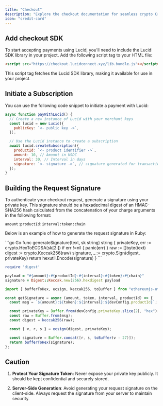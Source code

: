 ```yaml
---
title: "Checkout"
description: "Explore the checkout documentation for seamless crypto Crypto Subscriptions & Recurring Payments."
icon: "credit-card"
---
```


## Add checkout SDK

To start accepting payments using Lucid, you'll need to include the Lucid SDK library in your project. Add the following script tag to your HTML file:

```html
<script src="https://checkout.lucidconnect.xyz/lib.bundle.js"></script>
```

This script tag fetches the Lucid SDK library, making it available for use in your project.

## Initiate a Subscription

You can use the following code snippet to initiate a payment with Lucid:

```js
async function payWithLucid() {
  // Create a new instance of Lucid with your merchant keys
  const lucid = new Lucid({
    publicKey: `<- public key ->`,
  });

  // Use the Lucid instance to create a subscription
  await lucid.createSubscription({
    productId: `<- product identifier ->`,
    amount: 10, // Amount in USDC
    interval: 30, // Interval in days
    signature: `<- signature ->`, // signature generated for transaction
  });
}
```

## Building the Request Signature

To authenticate your checkout request, generate a signature using your private key. This signature should be a hexadecimal digest of an HMAC-SHA256 hash calculated from the concatenation of your charge arguments in the following format:

```
amount:productId:interval:token:chain
```

Below is an example of how to generate the request signature in Ruby:

<CodeGroup>
```go Go
func generateSignature(text, sk string) string {
  privateKey, err := crypto.HexToECDSA(sk[2:])
  if err !=nil {
      panic(err)
  } 
  raw := []byte(text)
  digest := crypto.Keccak256(raw)
  signature, _ := crypto.Sign(digest, privateKey)
  return hexutil.Encode(signature)
}
```

```ruby Ruby
require 'digest'

payload = "#{amount}:#{productId}:#{interval}:#{token}:#{chain}"
signature = Digest::Keccak.new(256).hexdigest payload
```

```js Node
import { bufferToHex, ecsign, keccak256, toBuffer } from "ethereumjs-util";

const getSignature = async (amount, token, interval, productId) => {
  const msg = `${amount}:${token}:${interval}:${devConfig.productId}`;

  const privateKey = Buffer.from(devConfig.privateKey.slice(2), "hex");
  const raw = Buffer.from(msg);
  const digest = keccak256(raw);

  const { v, r, s } = ecsign(digest, privateKey);

  const signature = Buffer.concat([r, s, toBuffer(v - 27)]);
  return bufferToHex(signature);
};
```

</CodeGroup>

## Caution

1.  **Protect Your Signature Token**: Never expose your private key publicly. It
    should be kept confidential and securely stored.

2.  **Server-Side Generation**: Avoid generating your request signature on the
    client-side. Always request the signature from your server to maintain
    security.
